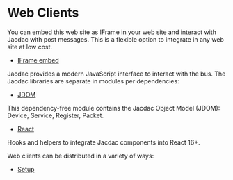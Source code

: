 # Web Clients

You can embed this web site as IFrame in your web site and interact with Jacdac with post messages. This is a flexible option to integrate in any web site at low cost.

* [IFrame embed](/clients/web/iframe/)

Jacdac provides a modern JavaScript interface to interact with the bus.
The Jacdac libraries are separate in modules per dependencies:

* [JDOM](/clients/web/jdom/)

This dependency-free module contains the Jacdac Object Model (JDOM): Device, Service, Register, Packet.

* [React](/clients/web/react/)

Hooks and helpers to integrate Jacdac components into React 16+.

Web clients can be distributed in a variety of ways:

* [Setup](/clients/web/setup/)
